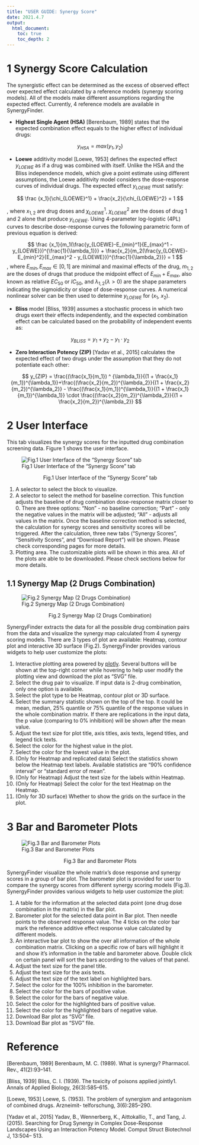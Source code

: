 ```yaml
---
title: "USER GUIDE: Synergy Score"
date: 2021.4.7
output: 
  html_document:
    toc: true
    toc_depth: 2
---
```


# 1 Synergy Score Calculation

The synergistic effect can be determined as the excess of observed effect over expected effect calculated by a reference models (synergy scoring models). All of the models make different assumptions regarding the expected effect. Currently, 4 reference models are available in SynergyFinder. 

* **Highest Single Agent (HSA)** [Berenbaum, 1989] states that the expected combination effect equals to the higher effect of individual drugs:

$$y_{HSA} = max(y_1, y_2)$$

* **Loewe** additivity model [Loewe, 1953] defines the expected effect $y_{LOEWE}$ as if a drug was combined with itself. Unlike the HSA and the Bliss independence models, which give a point estimate using different assumptions, the Loewe additivity model considers the dose-response curves of individual drugs. The expected effect $y_{LOEWE}$ must satisfy:

$$
		\frac
		{x_1}{\chi_{LOEWE}^1}
		+
		\frac{x_2}{\chi_{LOEWE}^2} 
		= 1
$$

, where $x_{1,2}$ are drug doses and $\chi_{LOEWE}^1,\ \chi_{LOEWE}^2$ are the doses of drug 1 and 2 alone that produce $y_{LOEWE}$.
Using 4-parameter log-logistic (4PL) curves to describe dose-response curves the following parametric form of previous equation is derived:

$$
		\frac
		{x_1}{m_1(\frac{y_{LOEWE}-E_{min}^1}{E_{max}^1 - y_{LOEWE}})^{\frac{1}{\lambda_1}}}
		+
		\frac{x_2}{m_2(\frac{y_{LOEWE}-E_{min}^2}{E_{max}^2 - y_{LOEWE}})^{\frac{1}{\lambda_2}}}
		= 1
$$
, where $E_{min}, E_{max}\in[0,1]$ are minimal and maximal effects of the drug, $m_{1,2}$ are the doses of drugs that produce the midpoint effect of $E_{min} + E_{max}$, also known as relative $EC_{50}$ or $IC_{50}$, and $\lambda_{1,2}(\lambda>0)$ are the shape parameters indicating the sigmoidicity or slope of dose-response curves. A numerical nonlinear solver can be then used to determine $y_{LOEWE}$ for ($x_1$, $x_2$).

* **Bliss** model [Bliss, 1939] assumes a stochastic process in which two drugs exert their effects independently, and the expected combination effect can be calculated based on the probability of independent events as:

$$
		y_{BLISS} = y_1 + y_2 - y_1 \cdot y_2
$$

* **Zero Interaction Potency (ZIP)** [Yadav et al., 2015] calculates the expected effect of two drugs under the assumption that they do not potentiate each other:

$$
y_{ZIP} = \frac{(\frac{x_1}{m_1}) ^ {\lambda_1}}{(1 + \frac{x_1}{m_1})^{\lambda_1}}+\frac{(\frac{x_2}{m_2})^{\lambda_2}}{(1 + \frac{x_2}{m_2})^{\lambda_2}} - \frac{(\frac{x_1}{m_1})^{\lambda_1}}{(1 + \frac{x_1}{m_1})^{\lambda_1}} \cdot \frac{(\frac{x_2}{m_2})^{\lambda_2}}{(1 + \frac{x_2}{m_2})^{\lambda_2}}
$$

# 2 User Interface

This tab visualizes the synergy scores for the inputted drug combination screening data. Figure 1 shows the user interface.

![Fig.1 User Interface of the "Synergy Score" tab](../www/images/userGuideSynergy.png)

<p style="text-align: center;"> Fig.1 User Interface of the "Synergy Score" tab </p>

1. A selector to select the block to visualize.
2. A selector to select the method for baseline correction. This function adjusts the baseline of drug combination dose-response matrix closer to 0. There are three options: "Non" - no baseline correction; "Part" - only the negative values in the matrix will be adjusted; "All" - adjusts all values in the matrix. Once the baseline correction method is selected, the calculation for synergy scores and sensitivity scores will be triggered. After the calculation, three new tabs ("Synergy Scores", "Sensitivity Scores", and "Download Report") will be shown. Please check corresponding pages for more details.
3. Plotting area. The customizable plots will be shown in this area. All of the plots are able to be downloaded. Please check sections below for more details.

## 1.1 Synergy Map (2 Drugs Combination)

![Fig.2 Synergy Map (2 Drugs Combination)](../www/images/userGuideSynergyMap.png)

<p style="text-align: center;"> Fig.2 Synergy Map (2 Drugs Combination) </p>

SynergyFinder extracts the data for all the possible drug combination pairs from the data and visualize the synergy map calculated from 4 synergy scoring models. There are 3 types of plot are available: Heatmap, contour plot and interactive 3D surface (Fig.2). SynergyFinder provides various widgets to help user customize the plots:

1. Interactive plotting area powered by [plotly](https://plotly.com/r/). Several buttons will be shown at the top-right corner while hovering to help user modify the plotting view and download the plot as "SVG" file.
2. Select the drug pair to visualize. If input data is 2-drug combination, only one option is available.
3. Select the plot type to be Heatmap, contour plot or 3D surface.
4. Select the summary statistic shown on the top of the top. It could be mean, median, 25% quantile or 75% quantile of the response values in the whole combination matrix. If there are replications in the input data, the p value (comparing to 0% inhibition) will be shown after the mean value.
5. Adjust the text size for plot title, axis titles, axis texts, legend titles, and legend tick texts.
6. Select the color for the highest value in the plot.
7. Select the color for the lowest value in the plot.
8. (Only for Heatmap and replicated data) Select the statistics shown below the Heatmap text labels. Available statistics are "90% confidence interval" or "standard error of mean".
9. (Only for Heatmap) Adjust the text size for the labels within Heatmap.
10. (Only for Heatmap) Select the color for the text Heatmap on the Heatmap.
11. (Only for 3D surface) Whether to show the grids on the surface in the plot.

# 3 Bar and Barometer Plots

![Fig.3 Bar and Barometer Plots](../www/images/userGuideSynergyBar.png)

<p style="text-align: center;"> Fig.3 Bar and Barometer Plots </p>

SynergyFinder visualize the whole matrix's dose response and synergy scores in a group of bar plot. The barometer plot is provided for user to compare the synergy scores from different synergy scoring models (Fig.3). SynergyFinder provides various widgets to help user customize the plot:

1. A table for the information at the selected data point (one drug dose combination in the matrix) in the Bar plot.
2. Barometer plot for the selected data point in Bar plot. Then needle points to the observed response value. The 4 ticks on the color bar mark the reference additive effect response value calculated by different models.
3. An interactive bar plot to show the over all information of the whole combination matrix. Clicking on a specific row of bars will highlight it and show it's information in the table and barometer above. Double click on certain panel will sort the bars according to the values of that panel.
4. Adjust the text size for the panel title.
5. Adjust the text size for the axis texts.
6. Adjust the text size of the text label on highlighted bars.
7. Select the color for the 100% inhibition in the barometer.
8. Select the color for the bars of positive value.
9. Select the color for the bars of negative value.
10. Select the color for the highlighted bars of positive value.
11. Select the color for the highlighted bars of negative value.
12. Download Bar plot as "SVG" file.
11. Download Bar plot as "SVG" file.

# Reference

[Berenbaum, 1989] Berenbaum, M. C. (1989). What is synergy? Pharmacol. Rev., 41(2):93–141.

[Bliss, 1939] Bliss, C. I. (1939). The toxicity of poisons applied jointly1. Annals of Applied Biology, 26(3):585–615.

[Loewe, 1953] Loewe, S. (1953). The problem of synergism and antagonism of combined drugs. Arzneimit- telforschung, 3(6):285–290.

[Yadav et al., 2015] Yadav, B., Wennerberg, K., Aittokallio, T., and Tang, J. (2015). Searching for Drug Synergy in Complex Dose-Response Landscapes Using an Interaction Potency Model. Comput Struct Biotechnol J, 13:504– 513.